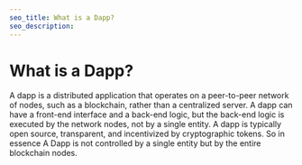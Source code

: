 ```yaml
---
seo_title: What is a Dapp?
seo_description: 
---
```


# What is a Dapp?

A dapp is a distributed application that operates on a peer-to-peer network of nodes, such as a blockchain, rather than a centralized server. A dapp can have a front-end interface and a back-end logic, but the back-end logic is executed by the network nodes, not by a single entity. A dapp is typically open source, transparent, and incentivized by cryptographic tokens. So in essence A Dapp is not controlled by a single entity but by the entire blockchain nodes.
